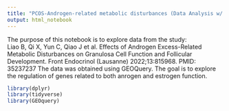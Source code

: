 ```yaml
---
title: "PCOS-Androgen-related metabolic disturbances (Data Analysis w/ GEO Query)"
output: html_notebook
---
```


The purpose of this notebook is to explore data from the study: 	
Liao B, Qi X, Yun C, Qiao J et al. Effects of Androgen Excess-Related Metabolic Disturbances on Granulosa Cell Function and Follicular Development. Front Endocrinol (Lausanne) 2022;13:815968. PMID: 35237237
The data was obtained using GEOQuery. The goal is to explore the regulation of genes related to both anrogen and estrogen function. 
```r
library(dplyr)
library(tidyverse)
library(GEOquery)
```


